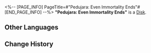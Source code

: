 <%-- [PAGE_INFO]
PageTitle=#"Pedujara: Even Immortality Ends"#
[END_PAGE_INFO] --%>
{{Item Infobox
|id          = 210223
|image       = Item Pedujara- Even Immortality Ends.png
|type        = Disk
|invCategory = Valuables
|rarity      = 3
|effect      = A record that can be played on the Express' phonograph. It might be a chance acquisition or a gift from someone else. All sorts of memories surge up when the music plays &mdash; the smiles, encounters, touches, and the excitement of battle. Maybe that is why people still collect records even as society rapidly advances.<br />The current record contains the track, "Pedujara: Even Immortality Ends."
|description = <br />''O, the days are painful and fleeting! O, spirit and soul rot and fall! O, the Sun and Moon are disturbed in their cycle! O, the weak candlelights rekindle!''
}}
'''"Pedujara: Even Immortality Ends"''' is a [[Disk]].

==Other Languages==
{{Other Languages
|en   = "Pedujara: Even Immortality Ends"
|zhs  = 《蝉喓歌·仙骸有终》
|zht  = 〈蟬喓歌•仙骸有終〉
|ja   = 『蝉鳴歌・仙骸に果て有り』
|ko   = ≪매미의 노래•불멸의 끝≫
|es   = Pedujara: el ocaso de la inmortalidad
|fr   = « Pedujara: Even Immortality Ends »
|ru   = Pedujara: Even Immortality Ends
|th   = "Pedujara: Even Immortality Ends"
|vi   = Khúc Ca Tận Cùng Tiên Cốt
|de   = „Pedujara &ndash; Auch Unsterblichkeit endet“
|id   = "Pedujara: Even Immortality Ends"
|pt   = "Pedujara: Even Immortality Ends"
}}

==Change History==
{{Change History|2.0}}